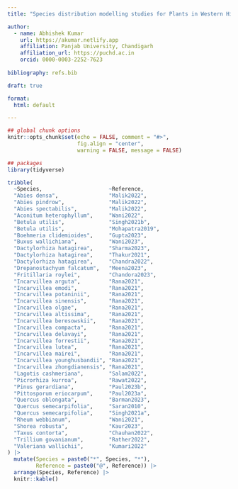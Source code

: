 ```yaml
---
title: "Species distribution modelling studies for Plants in Western Himalayas"

author:
  - name: Abhishek Kumar
    url: https://akumar.netlify.app
    affiliation: Panjab University, Chandigarh
    affiliation_url: https://puchd.ac.in
    orcid: 0000-0003-2252-7623
    
bibliography: refs.bib

draft: true

format: 
  html: default

---
```



```r
## global chunk options
knitr::opts_chunk$set(echo = FALSE, comment = "#>",
                      fig.align = "center",
                      warning = FALSE, message = FALSE)

## packages
library(tidyverse)
```


```r
tribble(
  ~Species,                     ~Reference,
  "Abies densa",                "Malik2022",
  "Abies pindrow",              "Malik2022",
  "Abies spectabilis",          "Malik2022",
  "Aconitum heterophyllum",     "Wani2022",
  "Betula utilis",              "Singh2021b",
  "Betula utilis",              "Mohapatra2019",
  "Boehmeria clidemioides",     "Gupta2023",
  "Buxus wallichiana",          "Wani2023",
  "Dactylorhiza hatagirea",     "Sharma2023",
  "Dactylorhiza hatagirea",     "Thakur2021",
  "Dactylorhiza hatagirea",     "Chandra2022",
  "Drepanostachyum falcatum",   "Meena2023",
  "Fritillaria roylei",         "Chandora2023",
  "Incarvillea arguta",         "Rana2021",
  "Incarvillea emodi",          "Rana2021",
  "Incarvillea potaninii",      "Rana2021",
  "Incarvillea sinensis",       "Rana2021",
  "Incarvillea olgae",          "Rana2021",
  "Incarvillea altissima",      "Rana2021",
  "Incarvillea beresowskii",    "Rana2021",
  "Incarvillea compacta",       "Rana2021",
  "Incarvillea delavayi",       "Rana2021",
  "Incarvillea forrestii",      "Rana2021",
  "Incarvillea lutea",          "Rana2021",
  "Incarvillea mairei",         "Rana2021",
  "Incarvillea younghusbandii", "Rana2021",
  "Incarvillea zhongdianensis", "Rana2021",
  "Lagotis cashmeriana",        "Salam2022",
  "Picrorhiza kurroa",          "Rawat2022",
  "Pinus gerardiana",           "Paul2023b",
  "Pittosporum eriocarpum",     "Paul2023a",
  "Quercus oblongata",          "Barman2023",
  "Quercus semecarpifolia",     "Saran2010",
  "Quercus semecarpifolia",     "Singh2021a",
  "Rheum webbianum",            "Wani2021",
  "Shorea robusta",             "Kaur2023",
  "Taxus contorta",             "Chauhan2022",
  "Trillium govanianum",        "Rather2022",
  "Valeriana wallichii",        "Kumari2022"
) |>
  mutate(Species = paste0("*", Species, "*"),
         Reference = paste0("@", Reference)) |>
  arrange(Species, Reference) |>
  knitr::kable()
```

